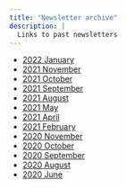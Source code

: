 ```yaml
---
title: "Newsletter archive"
description: |
  Links to past newsletters
---
```


- [2022 January](files/Newsletters/Newsletter-2022-01.pdf)
- [2021 November](files/Newsletters/Newsletter-2021-11.pdf)
- [2021 October](files/Newsletters/Newsletter-2021-10.pdf)
- [2021 September](files/Newsletters/Newsletter-2021-09.pdf)
- [2021 August](files/Newsletters/Newsletter-2021-08.pdf)
- [2021 May](files/Newsletters/Newsletter-2021-05.pdf)
- [2021 April](files/Newsletters/Newsletter-2021-04.pdf)
- [2021 February](files/Newsletters/Newsletter-2021-02.pdf)
- [2020 November](files/Newsletters/Newsletter-2020-11.pdf)
- [2020 October](files/Newsletters/Newsletter-2020-10.pdf)
- [2020 September](files/Newsletters/Newsletter-2020-09.pdf)
- [2020 August](files/Newsletters/Newsletter-2020-08.pdf)
- [2020 June](files/Newsletters/Newsletter-2020-06.pdf)


